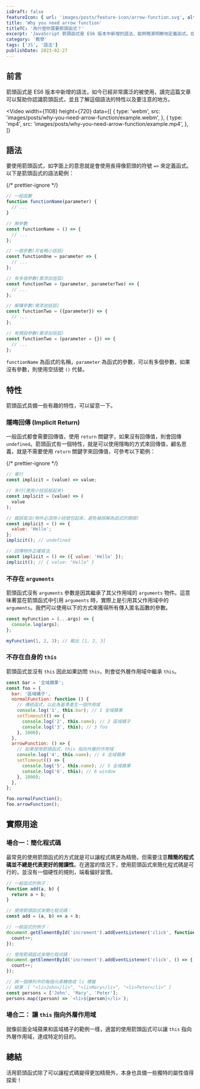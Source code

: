 ```yaml
---
isDraft: false
featureIcon: { url: 'images/posts/feature-icon/arrow-function.svg', alt: '箭頭函式' }
title: 'Why you need arrow function'
titleTC: '為什麼你需要箭頭函式？'
excerpt: 'JavaScript 箭頭函式是 ES6 版本中新增的語法，能夠簡潔明瞭地定義函式。在此篇文章中，我們將會學習如何使用箭頭函式來簡化程式碼。'
category: '教學'
tags: ['JS', '語法']
publishDate: 2023-02-27
---
```


## 前言

箭頭函式是 ES6 版本中新增的語法，如今已經非常廣泛的被使用，讀完這篇文章可以幫助你認識箭頭函式，並且了解這個語法的特性以及要注意的地方。

<Video
  width={1108}
  height={720}
  data={[
    {
      type: 'webm',
      src: 'images/posts/why-you-need-arrow-function/example.webm',
    },
    {
      type: 'mp4',
      src: 'images/posts/why-you-need-arrow-function/example.mp4',
    },
  ]}
></Video>

## 語法

要使用箭頭函式，如字面上的意思就是會使用長得像箭頭的符號 `=>` 來定義函式。以下是箭頭函式的語法範例：

{/* prettier-ignore */}
```js
// 一般函數
function functionName(parameter) {
  // ...
}

// 無參數
const functionName = () => {
  // ...
};

// 一個參數(可省略小括弧)
const functionOne = parameter => {
  // ...
};

// 有多個參數(需添加括弧)
const functionTwo = (parameter, parameterTwo) => {
  // ...
};

// 解構參數(需添加括弧)
const functionTwo = ({parameter}) => {
  // ...
};

// 有預設參數(需添加括弧)
const functionTwo = (parameter = {}) => {
  // ...
};
```

`functionName` 為函式的名稱，`parameter` 為函式的參數，可以有多個參數，如果沒有參數，則使用空括號 `()` 代替。

## 特性

箭頭函式具備一些有趣的特性，可以留意一下。

### 隱晦回傳 (Implicit Return)

一般函式都會需要回傳值，使用 `return` 關鍵字，如果沒有回傳值，則會回傳 `undefined`。箭頭函式有一個特性，就是可以使用隱晦的方式來回傳值，顧名思義，就是不需要使用 `return` 關鍵字來回傳值，可參考以下範例：

{/* prettier-ignore */}
```javascript
// 單行
const implicit = (value) => value;

// 多行(使用小括弧框起來)
const implicit = (value) => (
  value
);

// 錯誤寫法(物件必須用小括號包起來，避免被誤解為函式的開頭)
const implicit = () => {
  value: 'Hello';
};
implicit(); // undefined

// 回傳物件正確寫法
const implicit = () => ({ value: 'Hello' });
implicit(); // { value: "Hello" }
```

### 不存在 `arguments`

箭頭函式沒有 `arguments` 參數是因其繼承了其父作用域的 `arguments` 物件。這意味著當在箭頭函式中引用 `arguments` 時，實際上是引用其父作用域中的 `arguments`。我們可以使用以下的方式來獲得所有傳入匿名函數的參數。

```javascript
const myFunction = (...args) => {
  console.log(args);
};

myFunction(1, 2, 3); // 輸出 [1, 2, 3]
```

### 不存在自身的 `this`

箭頭函式並沒有 `this` 因此如果訪問 `this`，則會從外層作用域中繼承 `this`。

```javascript
const bar = '全域蘋果';
const foo = {
  bar: '區域橘子',
  normalFunction: function () {
    // 傳統函式，以此為基準產生一個作用域
    console.log('1', this.bar); // 1 全域蘋果
    setTimeout(() => {
      console.log('2', this.name); // 2 區域橘子
      console.log('3', this); // 3 foo
    }, 1000);
  },
  arrowFunction: () => {
    // 如果使用箭頭函式，this 指向外層的作用域
    console.log('4', this.name); // 4 全域蘋果
    setTimeout(() => {
      console.log('5', this.name); // 5 全域蘋果
      console.log('6', this); // 6 window
    }, 1000);
  },
};

foo.normalFunction();
foo.arrowFunction();
```

## 實際用途

### 場合一：簡化程式碼

最常見的使用箭頭函式的方式就是可以讓程式碼更為精簡，但需要注意**精簡的程式碼並不總是代表更好的閱讀性**。在適當的情況下，使用箭頭函式來簡化程式碼是可行的，並沒有一個硬性的規則，端看偏好習慣。

```js
// 一般函式的例子：
function add(a, b) {
  return a + b;
}

// 使用箭頭函式來簡化程式碼：
const add = (a, b) => a + b;
```

```js
// 一般函式的例子：
document.getElementById('increment').addEventListener('click', function () {
  count++;
});

// 使用箭頭函式來簡化程式碼：
document.getElementById('increment').addEventListener('click', () => {
  count++;
});
```

```jsx
// 將一個陣列中的每個元素轉換成 li 標籤
// 結果：[ "<li>John</li>", "<li>Mary</li>", "<li>Peter</li>" ]
const persons = ['John', 'Mary', 'Peter'];
persons.map((person) => `<li>${person}</li>`);
```

### 場合二： 讓 `this` 指向外層作用域

就像前面全域蘋果和區域橘子的範例一樣，適當的使用箭頭函式可以讓 `this` 指向外層作用域，達成特定的目的。

## 總結

活用箭頭函式除了可以讓程式碼變得更加精簡外，本身也具備一些獨特的屬性值得探索！

